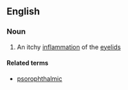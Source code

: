 ==English==

===Noun===
{{en-noun|-}}

# {{label|en|medicine}} An itchy [[inflammation]] of the [[eyelid]]s

====Related terms====
* [[psorophthalmic]]